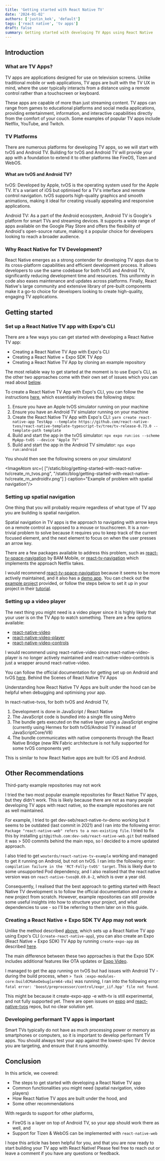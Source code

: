```yaml
---
title: 'Getting started with React Native TV'
date: '2024-01-02'
authors: ['justin_kek', 'default']
tags: ['react native', 'tv apps']
draft: false
summary: Getting started with developing TV Apps using React Native
---
```


## Introduction

<ImageAtom src="/static/blog/getting-started-with-react-native-tv/create_rn_androidtv.png" caption="React Native for TV Apps"/>

### What are TV Apps? 

TV apps are applications designed for use on television screens. Unlike traditional mobile or web applications, TV apps are built with the TV UX in mind, where the user typically interacts from a distance using a remote control rather than a touchscreen or keyboard.

These apps are capable of more than just streaming content. TV apps can range from games to educational platforms and social media applications, providing entertainment, information, and interactive capabilities directly from the comfort of your couch. Some examples of popular TV apps include Netflix, YouTube, and Twitch.

### TV Platforms

<ImageAtom src="/static/blog/getting-started-with-react-native-tv/tv_platforms_statista.png" caption="Market share of TV platforms"/>

There are numerous platforms for developing TV apps, so we will start with tvOS and Android TV. Building for tvOS and Android TV will provide your app with a foundation to extend it to other platforms like FireOS, Tizen and WebOS. 

#### What are tvOS and Android TV?

tvOS: Developed by Apple, tvOS is the operating system used for the Apple TV. It's a variant of iOS but optimised for a TV's interface and remote control navigation. tvOS supports high-quality graphics and smooth animations, making it ideal for creating visually appealing and responsive applications.

Android TV: As a part of the Android ecosystem, Android TV is Google's platform for smart TVs and streaming devices. It supports a wide range of apps available on the Google Play Store and offers the flexibility of Android's open-source nature, making it a popular choice for developers looking to reach a broader audience.

### Why React Native for TV Development?

React Native emerges as a strong contender for developing TV apps due to its cross-platform capabilities and efficient development process. It allows developers to use the same codebase for both tvOS and Android TV, significantly reducing development time and resources. This uniformity in code also eases maintenance and updates across platforms. Finally, React Native's large community and extensive library of pre-built components make it a go-to choice for developers looking to create high-quality, engaging TV applications.

## Getting started

### Set up a React Native TV app with Expo's CLI
There are a few ways you can get started with developing a React Native TV app:

- Creating a React Native TV App with Expo's CLI
- Creating a React Native + Expo SDK TV App
- Creating a React Native TV App by cloning an example repository

The most reliable way to get started at the moment is to use Expo's CLI, as the other two approaches come with their own set of issues which you can read about [below](#other-recommendations).

To create a React Native TV App with Expo's CLI, you can follow the instructions [here](https://github.com/react-native-tvos/react-native-tvos?tab=readme-ov-file#new-project-creation-using-the-expo-cli), which essentially involves the following steps:

1. Ensure you have an Apple tvOS simulator running on your machine
2. Ensure you have an Android TV simulator running on your machine
3. Create the React Native TV App with Expo's CLI: `yarn create react-native-app TestApp --template https://github.com/react-native-tvos/react-native-template-typescript-tv/tree/tv-release-0.73.0 --template-path template`
4. Build and start the app in the tvOS simulator: `npx expo run:ios --scheme MyApp-tvOS --device "Apple TV"`
5. Build and start the app in the Android TV simulator: `npx expo run:android`

You should then see the following screens on your simulators!

<ImageAtom src={
    ["/static/blog/getting-started-with-react-native-tv/create_rn_tvos.png",
    "/static/blog/getting-started-with-react-native-tv/create_rn_androidtv.png"]
    } caption="Example of problem with spatial navigation"/>

### Setting up spatial navigation

One thing that you will probably require regardless of what type of TV app you are building is spatial navigation.

Spatial navigation in TV apps is the approach to navigating with arrow keys on a remote control as opposed to a mouse or touchscreen. It is a non-trivial problem to solve because it requires you to keep track of the current focused element, and the next element to focus on when the user presses an arrow key.

<ImageAtom src="/static/blog/getting-started-with-react-native-tv/tv_navigation_problem.png" caption="Example of problem with spatial navigation"/>

There are a few packages available to address this problem, such as [react-tv-space-navigation](https://github.com/bamlab/react-tv-space-navigation) by BAM Mobile, or [react-tv-navigation](https://github.com/react-tv/react-tv-navigation) which implements the approach Netflix takes.

I would recommend [react-tv-space-navigation](https://github.com/bamlab/react-tv-space-navigation) because it seems to be more actively maintained, and it also has a [demo app](https://bamlab.github.io/react-tv-space-navigation/). You can check out the [example project](https://github.com/bamlab/react-tv-space-navigation/tree/main/packages/example) provided, or follow the steps below to set it up in your project in their [tutorial](https://github.com/bamlab/react-tv-space-navigation/blob/main/docs/tutorial.md).

### Setting up a video player

The next thing you might need is a video player since it is highly likely that your user is on the TV App to watch something. There are a few options available:

- [react-native-video](https://github.com/react-native-video/react-native-video)
- [react-native-video-player](https://github.com/cornedor/react-native-video-player)
- [react-native-video-controls](https://github.com/itsnubix/react-native-video-controls)

I would recommend using react-native-video since react-native-video-player is no longer actively maintained and react-native-video-controls is just a wrapper around react-native-video. 

You can follow the official documentation for getting set up on Android and tvOS [here](https://react-native-video.github.io/react-native-video/installation).
Behind the Scenes of React Native TV Apps

Understanding how React Native TV Apps are built under the hood can be helpful when debugging and optimising your app.

In react-native-tvos, for both tvOS and Android TV,
1. Development is done in JavaScript / React Native
2. The JavaScript code is bundled into a single file using Metro
3. The bundle gets executed on the native layer using a JavaScript engine (currently using Hermes for both tvOS/Android TV instead of JavaScriptCore/V8)
4. The bundle communicates with native components through the React Native Bridge (new RN Fabric architecture is not fully supported for some tvOS components yet)

This is similar to how React Native apps are built for iOS and Android.

## Other Recommendations
Third-party example repositories may not work

I tried the two most popular example repositories for React Native TV apps, but they didn't work. This is likely because there are not as many people developing TV apps with react native, so the example repositories are not as well maintained.

For example, I tried to get dev-seb/react-native-tv-demo working but it seems to be outdated (last commit in 2021) and I ran into the following error: `Package "react-native-web" refers to a non-existing file`. I tried to fix this by installing `git@github.com:dev-seb/react-native-web.git` but realised it was > 500 commits behind the main repo, so I decided to a more updated approach.

I also tried to get `wouterds/react-native-tv-example` working and managed to get it running on Android, but not on tvOS. I ran into the following error: `compilation failure in the 'RCT-Folly-tvOS' target`. This is likely due to some unsupported Pod dependency, and I also realised that the react native version was on `react-native-tvos@0.69.8-2`, which is over a year old.

Consequently, I realised that the best approach to getting started with React Native TV development is to follow the official documentation and create a new project from scratch. However, example repositories can still provide some useful insights into how to structure your project, and what dependencies to use - so I'll be referring to them later on in this guide.

### Creating a React Native + Expo SDK TV App may not work
Unlike the method described [above](#set-up-a-react-native-tv-app-with-expos-cli), which sets up a React Native TV app using Expo's CLI (`create-react-native-app`), you can also create an Expo (React Native + Expo SDK) TV App by running `create-expo-app` as described [here](https://github.com/expo/examples/tree/master/with-tv).

The main difference between these two approaches is that the Expo SDK includes additional features like OTA updates or [Expo Video](https://docs.expo.dev/versions/latest/sdk/video/). 

I managed to get the app running on tvOS but had issues with Android TV - during the build process, when `> Task :expo-modules-core:buildCMakeDebug[arm64-v8a]` was running, I ran into the following error: `fatal error: 'boost/preprocessor/control/expr_iif.hpp' file not found`.

This might be because it create-expo-app -e with-tv is still experimental, and not fully supported yet. There are open issues on [expo](https://github.com/expo/expo/issues/26223) and [react-native-tvos](https://github.com/react-native-tvos/react-native-tvos/issues/632) repos, but no clear solution yet.

### Developing performant TV apps is important

Smart TVs typically do not have as much processing power or memory as smartphones or computers, so it is important to develop performant TV apps. You should always test your app against the lowest-spec TV device you are targeting, and ensure that it runs smoothly.

## Conclusion

In this article, we covered:

- The steps to get started with developing a React Native TV app
- Common functionalities you might need (spatial navigation, video players)
- How React Native TV apps are built under the hood, and
- Some other recommendations

With regards to support for other platforms,
- FireOS is a layer on top of Android TV, so your app should work there as well, and
- Support for Tizen & WebOS can be implemented with `react-native-web`

I hope this article has been helpful for you, and that you are now ready to start building your TV app with React Native! Please feel free to reach out or leave a comment if you have any questions or feedback.

